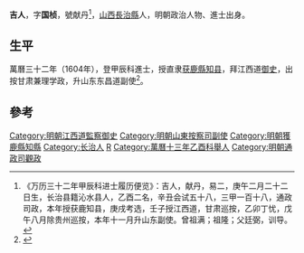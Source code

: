 '''吉人'''，字'''国桢'''，號献丹<ref>《万历三十二年甲辰科进士履历便览》：吉人，献丹，易二，庚午二月二十二日生，长治县籍沁水县人，乙酉二名，辛丑会试五十八，三甲一百十八，通政司政，本年授获鹿知县，庚戌考选，壬子授江西道，甘肃巡按，乙卯丁忧，戊午八月除贵州巡按，本年十一月升山东副使。曾祖满；祖隆；父廷弼，训导。</ref>，[[山西|山西]][[長治縣|長治縣]]人，明朝政治人物、進士出身。

==生平==
萬曆三十二年（1604年），登甲辰科進士，授直隶[[获鹿縣|获鹿縣]][[知县|知县]]，拜江西道[[御史|御史]]，出按甘肃兼理学政，升山东东昌道副使<ref>{{cite news|title=长治县进士名录|url=http://www.dfz.changzhi.gov.cn/960rn.jsp?urltype=news.NewsContentUrl&wbnewsid=232149&wbtreeid=21514|accessdate=2013-08-11|newspaper=长治市情网|deadurl=yes|archiveurl=https://web.archive.org/web/20130819030251/http://www.dfz.changzhi.gov.cn/960rn.jsp?urltype=news.NewsContentUrl&wbnewsid=232149&wbtreeid=21514|archivedate=2013-08-19}}</ref>。

==參考==
{{Reflist}}
{{明朝人物小作品}}
{{萬曆三十二年甲辰科殿試金榜}}
{{DEFAULTSORT:Ji吉}}
[[Category:明朝江西道監察御史|Category:明朝江西道監察御史]]
[[Category:明朝山東按察司副使|Category:明朝山東按察司副使]]
[[Category:明朝獲鹿縣知縣|Category:明朝獲鹿縣知縣]]
[[Category:长治人|Category:长治人]]
[[Category:吉姓|R]]
[[Category:萬曆十三年乙酉科舉人|Category:萬曆十三年乙酉科舉人]]
[[Category:明朝通政司觀政|Category:明朝通政司觀政]]